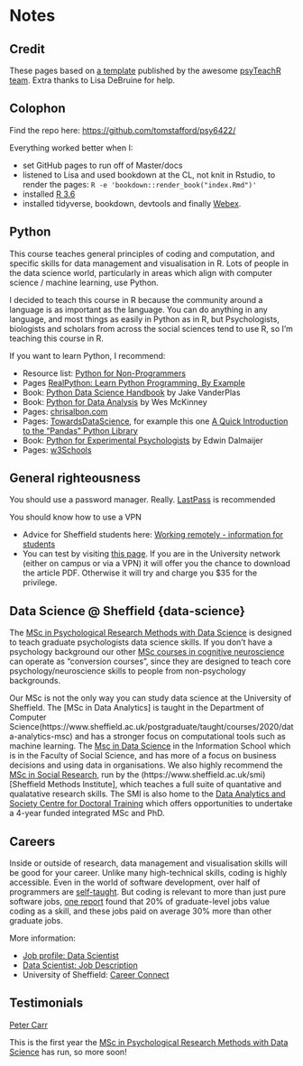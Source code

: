 # Notes

## Credit

These pages based on [a template](https://psyteachr.github.io/book-template/) published by the awesome [psyTeachR team](https://psyteachr.github.io/about/). Extra thanks to Lisa DeBruine for help.

## Colophon

Find the repo here: [https://github.com/tomstafford/psy6422/](https://github.com/tomstafford/psy6422/)

Everything worked better when I:

* set GitHub pages to run off of Master/docs
* listened to Lisa and used bookdown at the CL, not knit in Rstudio, to render the pages: ``R -e 'bookdown::render_book("index.Rmd")'``
* installed [R 3.6](https://cran.r-project.org/bin/linux/ubuntu/README.html)
* installed tidyverse, bookdown, devtools and finally [Webex](https://github.com/PsyTeachR/webex).

## Python

This course teaches general principles of coding and computation, and specific skills for data management and visualisation in R. Lots of people in the data science world, particularly in areas which align with computer science / machine learning, use Python.

I decided to teach this course in R because the community around a language is as important as the language. You can do anything in any language, and most things as easily in Python as in R, but Psychologists, biologists and scholars from across the social sciences tend to use R, so I'm teaching this course in R.

If you want to learn Python, I recommend:

* Resource list: [Python for Non-Programmers](https://wiki.python.org/moin/BeginnersGuide/NonProgrammers)
* Pages [RealPython: Learn Python Programming, By Example](https://realpython.com/start-here/)
* Book: [Python Data Science Handbook](https://jakevdp.github.io/PythonDataScienceHandbook/) by Jake VanderPlas
* Book: [Python for Data Analysis](https://wesmckinney.com/pages/book.html) by Wes McKinney
* Pages: [chrisalbon.com](https://chrisalbon.com/)
* Pages: [TowardsDataScience](https://towardsdatascience.com), for example this one [A Quick Introduction to the “Pandas” Python Library](https://towardsdatascience.com/a-quick-introduction-to-the-pandas-python-library-f1b678f34673)
* Book: [Python for Experimental Psychologists](http://www.pygaze.org/pep/) by Edwin Dalmaijer
* Pages: [w3Schools](https://www.w3schools.com/python/default.asp)

## General righteousness

You should use a password manager. Really. [LastPass](https://www.lastpass.com) is recommended

You should know how to use a VPN

* Advice for Sheffield students here: [Working remotely - information for students](https://www.sheffield.ac.uk/it-services/remote/students)
* You can test by visiting [this page](https://journals.sagepub.com/doi/full/10.1177/0956797613511466). If you are in the University network (either on campus or via a VPN) it will offer you the chance to download the article PDF. Otherwise it will try and charge you $35 for the privilege.

## Data Science @ Sheffield {data-science}

The [MSc in Psychological Research Methods with Data Science](https://www.sheffield.ac.uk/psychology/prospectivepg/masters/data-science) is designed to teach graduate psychologists data science skills. If you don't have a psychology background our other [MSc courses in cognitive neuroscience](https://www.sheffield.ac.uk/psychology/prospectivepg/masters) can operate as "conversion courses", since they are designed to teach core psychology/neuroscience skills to people from non-psychology backgrounds.

Our MSc is not the only way you can study data science at the University of Sheffield. The [MSc in Data Analytics] is taught in the Department of Computer Science(https://www.sheffield.ac.uk/postgraduate/taught/courses/2020/data-analytics-msc) and has a stronger focus on computational tools such as machine learning. The [Msc in Data Science](https://www.sheffield.ac.uk/postgraduate/taught/courses/2020/data-science-msc) in the Information School which is in the Faculty of Social Science, and has more of a focus on business decisions and using data in organisations. We also highly recommend the [MSc in Social Research](https://www.sheffield.ac.uk/postgraduate/taught/courses/2020/social-research-ma), run by the (https://www.sheffield.ac.uk/smi)[Sheffield Methods Institute], which teaches a full suite of quantative and qualatative research skills. The SMI is also home to the [Data Analytics and Society Centre for Doctoral Training](https://www.sheffield.ac.uk/smi/postgraduate/data-analytics-society-cdt) which offers opportunities to undertake a 4-year funded integrated MSc and PhD.

## Careers

Inside or outside of research, data management and visualisation skills will be good for your career. Unlike many high-technical skills, coding is highly accessible. Even in the world of software development, over half of programmers are [self-taught](https://www.infoworld.com/article/2908474/stack-overflow-survey-finds-nearly-half-have-no-degree-in-computer-science.html). But coding is relevant to more than just pure software jobs, [one report](https://www.burning-glass.com/research-project/coding-skills/) found that 20% of graduate-level jobs value coding as a skill, and these jobs paid on average 30% more than other graduate jobs.

More information:

* [Job profile: Data Scientist](https://www.prospects.ac.uk/job-profiles/data-scientist)
* [Data Scientist: Job Description](https://targetjobs.co.uk/careers-advice/job-descriptions/454123-data-scientist-job-description)
* University of Sheffield: [Career Connect](https://www.sheffield.ac.uk/careers/careerconnect)

## Testimonials

[Peter Carr](https://www.sheffield.ac.uk/psychology/prospectivepg/masters/stories/peter-carr-1.817457)

This is the first year the [MSc in Psychological Research Methods with Data Science](https://www.sheffield.ac.uk/psychology/prospectivepg/masters/data-science) has run, so more soon!